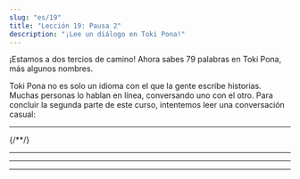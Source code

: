 ```yaml
---
slug: "es/19"
title: "Lección 19: Pausa 2"
description: "¡Lee un diálogo en Toki Pona!"
---
```



¡Estamos a dos tercios de camino! Ahora sabes 79 palabras en Toki Pona, más algunos nombres.

Toki Pona no es solo un idioma con el que la gente escribe historias. Muchas personas lo hablan en línea, conversando uno con el otro. Para concluir la segunda parte de este curso, intentemos leer una conversación casual:

<Tabbed id="1">
  <Message right sl="toki" m="hola" />
  <Message left sl="toki a!" m="holii!" />
  <Message right sl="sina pilin ala pilin pona?" m="te encuentras bien?" />
  <Message left sl="pilin ala" m="no :(" />
  <Message right sl="tan seme?" m="por qué?" />
  <Message left sl="mi o pali suli a" m="tengo que hacer mucho trabajo!" />
  <Message left sl="wawa mi li lili" m="no tengo energía..." />
  <hr />
  <Message right sl="mi ken ala ken pana e pona?" m="puedo ayudarte?" />
  <Message left sl="ken a!" m="sí, puedes!" />
  <Message left sl="o toki tawa mi" m="habla conmigo!" />
  <Message right sl="pona" m="okay!" />
  <Message right sl="sina o pali seme?" m="qué trabajo tienes que hacer?" />
{/*<Message left sl="len mi mute li jaki" m="a lot of my clothes are dirty" />*/}
  <Message left sl="ijo mute li lon supa mi" m="hay un montón de cosas en mi escritorio" />
  <Message left sl="poki lete mi li jo e ala" m="no hya nada en mi nevera" />
  <Message left sl="ilo seli mi li pakala" m="y mi radiador está averiado" />
  <Message right sl="a, sona!" m="ah, ya veo!" />
  <hr />
  <Message right sl="o lukin e supa sina lon open" m="dale un vistazo a tu escritorio para empezar" />
  <Message right sl="seme o weka tan supa?" m="qué deberíamos quitar del escritorio?" />
  <Message right sl="seme o awen?" m="qué debería quedarse?" />
  <Message left sl="pona" m="okay." />
  <Message left sl="mi lukin e ijo mute" m="veo un montón de cosas" />
  <Message left sl="mi pana e ona tawa poki pona" m="lo estoy moviendo a los cajones correctos" />
  <Message left sl="supa li kama pona tawa lukin" m="el escritorio se ha hecho agradable de mirar" />
  <Message right sl="pona a!" m="bien!" />
  <hr />
  <Message right sl="sina jo ala e moku anu seme?" m="entonces, no tienes comida, cierto?" />
  <Message left sl="jo ala" m="no tengo :(" />
  <Message right sl="sina jo ala jo e mani?" m="aún tienes dinero?" />
  <Message left sl="jo" m="si tengo" />
  <Message right sl="pona" bien!" />
  <Message right sl="o tawa esun" m="ve la mercado" />
  <Message left sl="mi tawa" m="estoy yendo" />
  <hr />
  <Message left sl="mi kama jo e moku" m="he cogido comida" />
  <Message right sl="wawa" m="asombroso!" />
  <Message left sl="tomo mi li awen lete a" m="ahh, mi habitación aún está fría" />
  <Message right sl="sina ken ala ken pona e ilo?" m="puedes arreglar el radiador?" />
  <Message left sl="ken ala" m="no puedo!" />
  <Message right sl="ike a" m="oh no!" />
  <Message right sl="o lon supa lape" m="ve a la cama" />
  <Message right sl="o kepeken len" m="usa una manta" />
  <Message left sl="a pona" m="ah buena idea" />
  <Message left sl="pona o tawa sina" m="gracias" />
</Tabbed>
